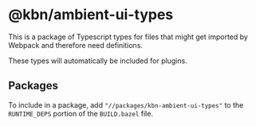 # @kbn/ambient-ui-types

This is a package of Typescript types for files that might get imported by Webpack and therefore need definitions.

These types will automatically be included for plugins.

## Packages

To include in a package, add `"//packages/kbn-ambient-ui-types"` to the `RUNTIME_DEPS` portion of the `BUILD.bazel` file.